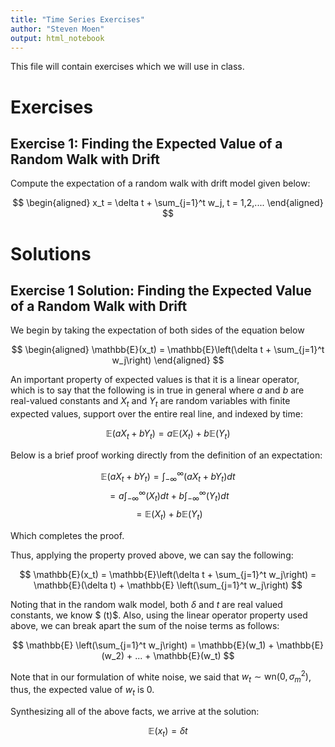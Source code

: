 ```yaml
---
title: "Time Series Exercises"
author: "Steven Moen"
output: html_notebook
---
```


This file will contain exercises which we will use in class.

# Exercises

## Exercise 1: Finding the Expected Value of a Random Walk with Drift

Compute the expectation of a random walk with drift model given below:

$$
  \begin{aligned}
  x_t = \delta t + \sum_{j=1}^t w_j,
  t = 1,2,....
  \end{aligned}
$$

# Solutions

## Exercise 1 Solution: Finding the Expected Value of a Random Walk with Drift

We begin by taking the expectation of both sides of the equation below

$$
  \begin{aligned}
  \mathbb{E}(x_t) = \mathbb{E}\left(\delta t + \sum_{j=1}^t w_j\right)
  \end{aligned}
$$

An important property of expected values is that it is a linear operator, which is to say that the following is in true in general where $a$ and $b$ are real-valued constants and $X_t$ and $Y_t$ are random variables with finite expected values, support over the entire real line, and indexed by time:

$$
\mathbb{E}(aX_t + bY_t ) = a\mathbb{E}(X_t ) + b\mathbb{E}(Y_t )
$$

Below is a brief proof working directly from the definition of an expectation:

$$
\mathbb{E}(aX_t  + bY_t ) = \int_{-\infty}^{\infty} (aX_t  + bY_t) dt
$$
$$
= a\int_{-\infty}^{\infty} (X_t) dt  + b\int_{-\infty}^{\infty} (Y_t) dt
$$
$$
= \mathbb{E}(X_t ) + b\mathbb{E}(Y_t )
$$

Which completes the proof.

Thus, applying the property proved above, we can say the following:

$$
  \mathbb{E}(x_t) = \mathbb{E}\left(\delta t + \sum_{j=1}^t w_j\right) = \mathbb{E}(\delta t) + \mathbb{E} \left(\sum_{j=1}^t w_j\right)
$$

Noting that in the random walk model, both $\delta$ and $t$ are real valued constants, we know $ \mathbb{E}(\delta t)$. Also, using the linear operator property used above, we can break apart the sum of the noise terms as follows:

$$
\mathbb{E} \left(\sum_{j=1}^t w_j\right) = \mathbb{E}(w_1) + \mathbb{E}(w_2) + ... + \mathbb{E}(w_t)
$$

Note that in our formulation of white noise, we said that $w_t \sim \text{wn}(0, \sigma_m^2)$, thus, the expected value of $w_t$ is 0. 

Synthesizing all of the above facts, we arrive at the solution:

$$
  \mathbb{E}(x_t) = \delta t
$$
